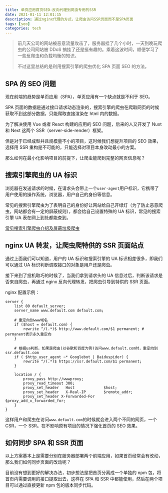 ```yaml
---
title: 单页应用首页SEO-反向代理到爬虫专用的SSR
date: 2021-01-11 12:01:15
description: 通过nginx代理的方式，让爬虫访问SSR页面而不是SPA页面
tags: [seo]
categories: tech
---
```


> 前几天公司的网站被恶意流量攻击了，服务器挂了几个小时，一天到晚玩爬虫的公司网站被 DDoS 搞挂了还是挺有趣的。乘着这波时间，顺便学习了一些反爬虫和负载均衡的知识。
>
> 不过这里总结的是利用搜索引擎的爬虫优化 SPA 页面 SEO 的方法。

## SPA 的 SEO 问题

现在前端的趋势是单页应用（SPA），单页应用有一个缺点就是不利于 SEO。

SPA 页面的数据是通过接口请求动态渲染的，搜索引擎的爬虫在爬取网页的时候获取不到这部分数据，只能爬取直接渲染在 html 内的数据。

为了解决使用 Vue 或者 React 构建的应用的 SEO 问题，后来的人又开发了 Nuxt 和 Next 这两个 SSR（server-side-render）框架。

但是对于已经成型并且规模量不小的项目，这时候我们想提升项目的 SEO 效果，选择用 SSR 重构是不可能的，只能选择对项目本身改动最小的方案。

那么如何在最小化影响项目的前提下，让爬虫能爬到完整的网页信息呢？

## 搜索引擎爬虫的 UA 标识

浏览器在发送请求的时候，在请求头会带上一个`user-agent`用户标识，它携带了用户使用的操作系统，浏览器，用户自己的身份等信息。

常见的搜索引擎爬虫为了表明自己的身份好让网站给自己开绿灯（为了防止恶意爬虫，网站都会有一定的屏蔽规则），都会给自己设置特殊的 UA 标识，常见的搜索引擎 UA 表在网上到处都能查到。

[常见搜索引擎爬虫介绍及屏蔽垃圾爬虫](https://tlanyan.me/common-bot-ua-and-block-bad-bots/)

## nginx UA 转发，让爬虫爬特供的 SSR 页面站点

通过上面我们可以知道，用户的 UA 标识和搜索引擎的 UA 标识相差很多，即我们可以通过 UA 标识判断调取接口的对象是用户还是爬虫。

接下来到了投机取巧的时候了，当我们拿到请求头的 UA 信息过后，判断该请求是否来自爬虫，再通过 nginx 反向代理转发，把爬虫引导到特供的 SSR 页面。

nginx 配置示例：

```shell
server {
    list 80 default_server;
    server_name www.default.com default.com;

    # 重定向到www域名
    if ($host = default.com) {
        rewrite ^/(.*)$ http://www.default.com/$1 permanent; # permanent表示永久重定向
    }

    # 根据ua判断，如果是爬虫(以谷歌和百度为例)访问www.default.com时，重定向到ssr.default.com
    if ( $http_user_agent ~* Googlebot | Baiduspider) {
        rewrite ^/(.*)$ https://ssr.default.com/$1 permanent;
    }

    location / {
        proxy_pass http://wwwproxy;
        proxy_read_timeout 300;
        proxy_set_header   Host             $host;
        proxy_set_header   X-Real-IP        $remote_addr;
        proxy_set_header X-Forwarded-For 		$proxy_add_x_forwarded_for;
    }
}
```

这样用户和爬虫在访问`www.default.com`的时候就会进入两个不同的网页，一个 CSR，一个 SSR。在不影响原有项目的情况下强化首页的 SEO 效果。

## 如何同步 SPA 和 SSR 页面

以上方案基本上是需要分别在服务器部署两个前端应用，如果首页经常会有改动，那么我们如何同步页面的改动呢？

目前没有想到更好的解决办法，初步想法是把首页分离成一个单独的 npm 包，将首页内需要调用的接口提取出去，这样在 SPA 和 SSR 中都能使用，然后在两个项目可以通过直接更新 npm 包的版本同步代码。
